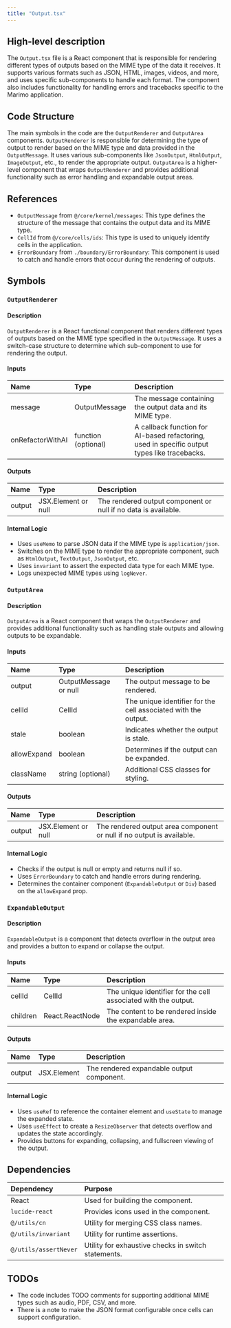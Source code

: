 ```yaml
---
title: "Output.tsx"
---
```


## High-level description

The `Output.tsx` file is a React component that is responsible for rendering different types of outputs based on the MIME type of the data it receives. It supports various formats such as JSON, HTML, images, videos, and more, and uses specific sub-components to handle each format. The component also includes functionality for handling errors and tracebacks specific to the Marimo application.

## Code Structure

The main symbols in the code are the `OutputRenderer` and `OutputArea` components. `OutputRenderer` is responsible for determining the type of output to render based on the MIME type and data provided in the `OutputMessage`. It uses various sub-components like `JsonOutput`, `HtmlOutput`, `ImageOutput`, etc., to render the appropriate output. `OutputArea` is a higher-level component that wraps `OutputRenderer` and provides additional functionality such as error handling and expandable output areas.

## References

- `OutputMessage` from `@/core/kernel/messages`: This type defines the structure of the message that contains the output data and its MIME type.
- `CellId` from `@/core/cells/ids`: This type is used to uniquely identify cells in the application.
- `ErrorBoundary` from `./boundary/ErrorBoundary`: This component is used to catch and handle errors that occur during the rendering of outputs.

## Symbols

### `OutputRenderer`
#### Description
`OutputRenderer` is a React functional component that renders different types of outputs based on the MIME type specified in the `OutputMessage`. It uses a switch-case structure to determine which sub-component to use for rendering the output.

#### Inputs
| Name | Type | Description |
|:-----|:-----|:------------|
| message | OutputMessage | The message containing the output data and its MIME type. |
| onRefactorWithAI | function (optional) | A callback function for AI-based refactoring, used in specific output types like tracebacks. |

#### Outputs
| Name | Type | Description |
|:-----|:-----|:------------|
| output | JSX.Element or null | The rendered output component or null if no data is available. |

#### Internal Logic
- Uses `useMemo` to parse JSON data if the MIME type is `application/json`.
- Switches on the MIME type to render the appropriate component, such as `HtmlOutput`, `TextOutput`, `JsonOutput`, etc.
- Uses `invariant` to assert the expected data type for each MIME type.
- Logs unexpected MIME types using `logNever`.

### `OutputArea`
#### Description
`OutputArea` is a React component that wraps the `OutputRenderer` and provides additional functionality such as handling stale outputs and allowing outputs to be expandable.

#### Inputs
| Name | Type | Description |
|:-----|:-----|:------------|
| output | OutputMessage or null | The output message to be rendered. |
| cellId | CellId | The unique identifier for the cell associated with the output. |
| stale | boolean | Indicates whether the output is stale. |
| allowExpand | boolean | Determines if the output can be expanded. |
| className | string (optional) | Additional CSS classes for styling. |

#### Outputs
| Name | Type | Description |
|:-----|:-----|:------------|
| output | JSX.Element or null | The rendered output area component or null if no output is available. |

#### Internal Logic
- Checks if the output is null or empty and returns null if so.
- Uses `ErrorBoundary` to catch and handle errors during rendering.
- Determines the container component (`ExpandableOutput` or `Div`) based on the `allowExpand` prop.

### `ExpandableOutput`
#### Description
`ExpandableOutput` is a component that detects overflow in the output area and provides a button to expand or collapse the output.

#### Inputs
| Name | Type | Description |
|:-----|:-----|:------------|
| cellId | CellId | The unique identifier for the cell associated with the output. |
| children | React.ReactNode | The content to be rendered inside the expandable area. |

#### Outputs
| Name | Type | Description |
|:-----|:-----|:------------|
| output | JSX.Element | The rendered expandable output component. |

#### Internal Logic
- Uses `useRef` to reference the container element and `useState` to manage the expanded state.
- Uses `useEffect` to create a `ResizeObserver` that detects overflow and updates the state accordingly.
- Provides buttons for expanding, collapsing, and fullscreen viewing of the output.

## Dependencies

| Dependency | Purpose |
|:-----------|:--------|
| React | Used for building the component. |
| `lucide-react` | Provides icons used in the component. |
| `@/utils/cn` | Utility for merging CSS class names. |
| `@/utils/invariant` | Utility for runtime assertions. |
| `@/utils/assertNever` | Utility for exhaustive checks in switch statements. |

## TODOs
- The code includes TODO comments for supporting additional MIME types such as audio, PDF, CSV, and more.
- There is a note to make the JSON format configurable once cells can support configuration.